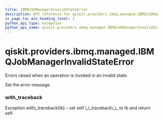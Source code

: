 ```yaml
---
title: IBMQJobManagerInvalidStateError
description: API reference for qiskit.providers.ibmq.managed.IBMQJobManagerInvalidStateError
in_page_toc_min_heading_level: 1
python_api_type: exception
python_api_name: qiskit.providers.ibmq.managed.IBMQJobManagerInvalidStateError
---
```


<span id="qiskit-providers-ibmq-managed-ibmqjobmanagerinvalidstateerror" />

# qiskit.providers.ibmq.managed.IBMQJobManagerInvalidStateError

<Class id="qiskit.providers.ibmq.managed.IBMQJobManagerInvalidStateError" isDedicatedPage={true} github="https://github.com/qiskit/qiskit-ibmq-provider/tree/stable/0.15/qiskit/providers/ibmq/managed/exceptions.py" signature="IBMQJobManagerInvalidStateError(*message)" modifiers="exception">
  Errors raised when an operation is invoked in an invalid state.

  Set the error message.

  ### with\_traceback

  <Function id="qiskit.providers.ibmq.managed.IBMQJobManagerInvalidStateError.with_traceback" signature="with_traceback()">
    Exception.with\_traceback(tb) – set self.\_\_traceback\_\_ to tb and return self.
  </Function>
</Class>

